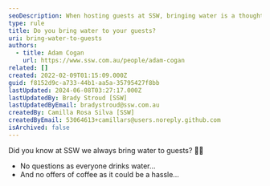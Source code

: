 ```yaml
---
seoDescription: When hosting guests at SSW, bringing water is a thoughtful gesture that sets the tone for a refreshing and hassle-free experience.
type: rule
title: Do you bring water to your guests?
uri: bring-water-to-guests
authors:
  - title: Adam Cogan
    url: https://www.ssw.com.au/people/adam-cogan
related: []
created: 2022-02-09T01:15:09.000Z
guid: f8152d9c-a733-44b1-aa5a-35795427f8bb
lastUpdated: 2024-06-08T03:27:17.000Z
lastUpdatedBy: Brady Stroud [SSW]
lastUpdatedByEmail: bradystroud@ssw.com.au
createdBy: Camilla Rosa Silva [SSW]
createdByEmail: 53064613+camillars@users.noreply.github.com
isArchived: false
---
```


Did you know at SSW we always bring water to guests? 🥤💧

* No questions as everyone drinks water…
* And no offers of coffee as it could be a hassle…
